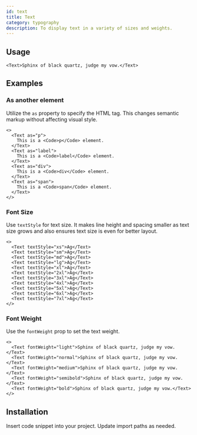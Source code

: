 ```yaml
---
id: text
title: Text
category: typography
description: To display text in a variety of sizes and weights.
---
```



## Usage

```tsx live
<Text>Sphinx of black quartz, judge my vow.</Text>
```

## Examples

### As another element

Utilize the `as` property to specify the HTML tag. This changes semantic markup without affecting visual style.

```tsx live
<>
  <Text as="p">
    This is a <Code>p</Code> element.
  </Text>
  <Text as="label">
    This is a <Code>label</Code> element.
  </Text>
  <Text as="div">
    This is a <Code>div</Code> element.
  </Text>
  <Text as="span">
    This is a <Code>span</Code> element.
  </Text>
</>
```

### Font Size

Use `textStyle` for text size. It makes line height and spacing smaller as text size grows and also ensures text size is
even for better layout.

```tsx live
<>
  <Text textStyle="xs">Ag</Text>
  <Text textStyle="sm">Ag</Text>
  <Text textStyle="md">Ag</Text>
  <Text textStyle="lg">Ag</Text>
  <Text textStyle="xl">Ag</Text>
  <Text textStyle="2xl">Ag</Text>
  <Text textStyle="3xl">Ag</Text>
  <Text textStyle="4xl">Ag</Text>
  <Text textStyle="5xl">Ag</Text>
  <Text textStyle="6xl">Ag</Text>
  <Text textStyle="7xl">Ag</Text>
</>
```

### Font Weight

Use the `fontWeight` prop to set the text weight.

```tsx live
<>
  <Text fontWeight="light">Sphinx of black quartz, judge my vow.</Text>
  <Text fontWeight="normal">Sphinx of black quartz, judge my vow.</Text>
  <Text fontWeight="medium">Sphinx of black quartz, judge my vow.</Text>
  <Text fontWeight="semibold">Sphinx of black quartz, judge my vow.</Text>
  <Text fontWeight="bold">Sphinx of black quartz, judge my vow.</Text>
</>
```

## Installation

Insert code snippet into your project. Update import paths as needed.

<Snippet />
